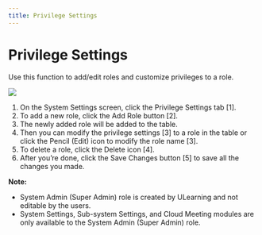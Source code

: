 ```yaml
---
title: Privilege Settings
---
```



# Privilege Settings

Use this function to add/edit roles and customize privileges to a role.

![](/img/ulearning/admin/privilege01.png)

1. On the System Settings screen, click the Privilege Settings tab [1]. 
2. To add a new role, click the Add Role button [2]. 
3. The newly added role will be added to the table.
4. Then you can modify the privilege settings [3] to a role in the table or click the Pencil (Edit) icon to modify the role name [3].
5. To delete a role, click the Delete icon [4].
6. After you’re done, click the Save Changes button [5] to save all the changes you made.

**Note:** 
- System Admin (Super Admin) role is created by ULearning and not editable by the users.
- System Settings, Sub-system Settings, and Cloud Meeting modules are only available to the System Admin (Super Admin) role.
